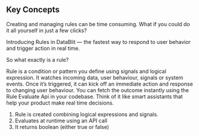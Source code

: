 ## Key Concepts

Creating and managing rules can be time consuming.
What if you could do it all yourself in just a few clicks?

Introducing Rules in DataBlit — the fastest way to respond to user behavior and trigger action in real time.

So what exactly is a rule?

Rule is a condition or pattern you define using signals and logical expression. It watches incoming data, user behaviour, signals or system events. Once it’s triggered, it can kick off an immediate action and response to changing user behaviour. You can fetch the outcome instantly using the Rule Evaluate Api in your codebase.
Think of it like smart assistants that help your product make real time decisions.

1. Rule is created combining logical expressions and signals.
2. Evaluates at runtime using an API call
3. It returns boolean (either true or false)

